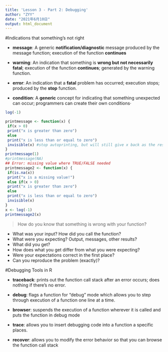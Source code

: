 ```yaml
---
title: 'Lesson 3 - Part 2: Debugging'
author: "ZYY"
date: "2021年6月10日"
output: html_document
---
```


#Indications that something’s not right

*  **message**: A generic **notification/diagnostic** message produced by the message function; execution of the function **continues**

* **warning**: An indication that something is **wrong but not necessarily fatal**; execution of the function **continues**; generated by the warning function.


* **error**: An indication that a **fatal** problem has occurred; execution stops; produced by the **stop** function.

* **condition**: A **generic** concept for indicating that something unexpected can occur; programmers can create their own conditions·

```r
log(-1)

printmessage <- function(x) {
 if(x > 0)
 print("x is greater than zero")
 else
 print("x is less than or equal to zero")
 invisible(x) #stop autoprinting, but will still give x back as the result.
}
printmessage(1)
#printmessage(NA)
## Error: missing value where TRUE/FALSE needed
printmessage2 <- function(x) {
 if(is.na(x))
 print("x is a missing value!")
 else if(x > 0)
 print("x is greater than zero")
 else
 print("x is less than or equal to zero")
 invisible(x)
}
x <- log(-1)
printmessage2(x)
```

>How do you know that something is wrong with your function?

* What was your input? How did you call the function?
* What were you expecting? Output, messages, other results?
* What did you get?
* How does what you get differ from what you were expecting?
* Were your expectations correct in the first place?
* Can you reproduce the problem (exactly)?

#Debugging Tools in R

* **traceback**: prints out the function call stack after an error occurs; does nothing if there’s no error.

* **debug**: flags a function for “debug” mode which allows you to step through execution of a function
one line at a time.

* **browser**: suspends the execution of a function wherever it is called and puts the function in
debug mode

* **trace**: allows you to insert debugging code into a function a specific places.

* **recover**: allows you to modify the error behavior so that you can browse the function call stack
